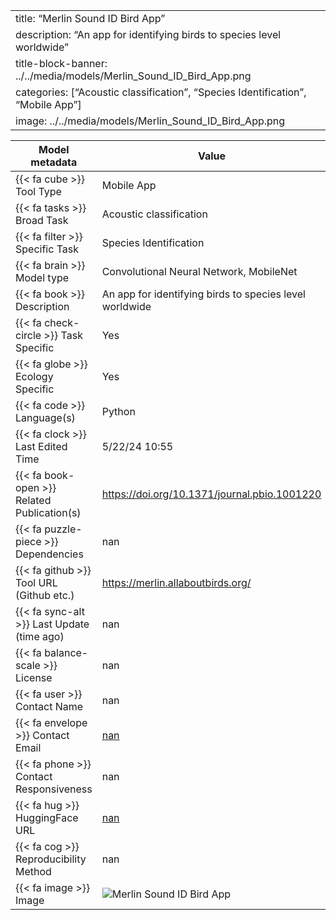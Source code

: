 
---
title: "Merlin Sound ID Bird App"
description: "An app for identifying birds to species level worldwide"
title-block-banner: ../../media/models/Merlin_Sound_ID_Bird_App.png
categories: ["Acoustic classification", "Species Identification", "Mobile App"]
image: ../../media/models/Merlin_Sound_ID_Bird_App.png
---

| Model metadata             | Value                               |
|----------------------------|------------------------------------|
| {{< fa cube >}} Tool Type | [Mobile App]{.tool_type .tool_type_pkglib} |
| {{< fa tasks >}} Broad Task | Acoustic classification |
| {{< fa filter >}} Specific Task | Species Identification |
| {{< fa brain >}} Model type | Convolutional Neural Network, MobileNet |
| {{< fa book >}} Description | An app for identifying birds to species level worldwide |
| {{< fa check-circle >}} Task Specific | Yes |
| {{< fa globe >}} Ecology Specific | Yes |
| {{< fa code >}} Language(s) | Python |
| {{< fa clock >}} Last Edited Time | 5/22/24 10:55 |
| {{< fa book-open >}} Related Publication(s) | [https://doi.org/10.1371/journal.pbio.1001220](https://doi.org/10.1371/journal.pbio.1001220) |
| {{< fa puzzle-piece >}} Dependencies | nan |
| {{< fa github >}} Tool URL (Github etc.) | [https://merlin.allaboutbirds.org/](https://merlin.allaboutbirds.org/) |
| {{< fa sync-alt >}} Last Update (time ago) | nan |
| {{< fa balance-scale >}} License | nan |
| {{< fa user >}} Contact Name | nan |
| {{< fa envelope >}} Contact Email | [nan](nan) |
| {{< fa phone >}} Contact Responsiveness | nan |
| {{< fa hug >}} HuggingFace URL | [nan](nan) |
| {{< fa cog >}} Reproducibility Method | nan |
| {{< fa image >}} Image | ![Merlin Sound ID Bird App](../../media/models/Merlin_Sound_ID_Bird_App.png) |
